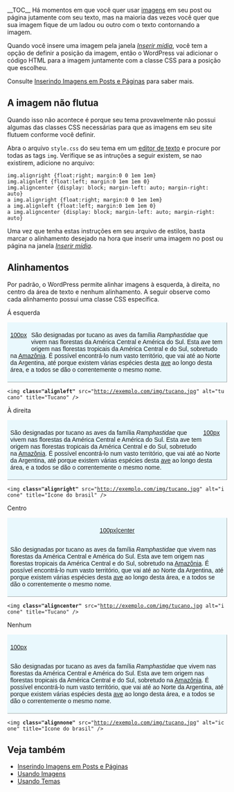 __TOC__
Há momentos em que você quer usar [[pt-br:Usando Imagens|imagens]] em seu post ou página jutamente com seu texto, mas na maioria das vezes você quer que sua imagem fique de um ladou ou outro com o texto contornando a imagem. 

Quando você insere uma imagem pela janela [[pt-br:Inserindo Imagens em Posts e Páginas|''Inserir mídia'']], você tem a opção de definir a posição da imagem, então o WordPress vai adicionar o código HTML para a imagem juntamente com a classe CSS para a posição que escolheu.

Consulte [[pt-br:Inserindo Imagens em Posts e Páginas|Inserindo Imagens em Posts e Páginas]] para saber mais.

==A imagem não flutua==
Quando isso não acontece é porque seu tema provavelmente não possui algumas das classes CSS necessárias para que as imagens em seu site flutuem conforme você definir.

Abra o arquivo <tt>style.css</tt> do seu tema em um [[pt-br:Glossário#Editor de Texto|editor de texto]] e procure por todas as tags <tt>img</tt>.  Verifique se as intruções a seguir existem, se nao existirem, adicione no arquivo:

<pre>
img.alignright {float:right; margin:0 0 1em 1em}
img.alignleft {float:left; margin:0 1em 1em 0}
img.aligncenter {display: block; margin-left: auto; margin-right: auto}
a img.alignright {float:right; margin:0 0 1em 1em}
a img.alignleft {float:left; margin:0 1em 1em 0}
a img.aligncenter {display: block; margin-left: auto; margin-right: auto}
</pre>

Uma vez que tenha estas instruções em seu arquivo de estilos, basta marcar o alinhamento desejado na hora que inserir uma imagem no post ou página na janela [[pt-br:Inserindo Imagens em Posts e Páginas|''Inserir mídia'']].

==Alinhamentos==
Por padrão, o WordPress permite alinhar imagens à esquerda, à direita, no centro da área de texto e nenhum alinhamento.
A seguir observe como cada alinhamento possui uma classe CSS específica.

;Á esquerda
<div style="width:98%; border:1px outset #E9F8FD;background:#E9F8FD;font-family:arial;height:auto;padding:6px;margin:10px 0 10px;clear:both;">
<div style="float:left;display:table;padding:0 10px 10px 0">[[image:tuca.jpg|100px]]</div>São designadas por tucano as aves da família ''Ramphastidae'' que vivem nas florestas da América Central e América do Sul. Esta ave tem origem nas florestas tropicais da América Central e do Sul, sobretudo na <u>[[#Amazônia|Amazônia]]</u>. É possível encontrá-lo num vasto território, que vai até ao Norte da Argentina, até porque existem várias espécies desta <u>[[#ave|ave]]</u> ao longo desta área, e a todos se dão o correntemente o mesmo nome.</div>
 <img '''class="alignleft"''' src="http://exemplo.com/img/tucano.jpg" alt="tucano" title="Tucano" />

;À direita
<div style="width:98%; border:1px outset #E9F8FD;background:#E9F8FD;font-family:arial;height:auto;padding:6px;margin:10px 0 10px;clear:both;">
<div style="float:right;display:table;padding:0 10px 10px 0">[[image:tuca.jpg|100px]]</div>São designadas por tucano as aves da família ''Ramphastidae'' que vivem nas florestas da América Central e América do Sul. Esta ave tem origem nas florestas tropicais da América Central e do Sul, sobretudo na <u>[[#Amazônia|Amazônia]]</u>. É possível encontrá-lo num vasto território, que vai até ao Norte da Argentina, até porque existem várias espécies desta <u>[[#ave|ave]]</u> ao longo desta área, e a todos se dão o correntemente o mesmo nome.</div>
 <img '''class="alignright"''' src="http://exemplo.com/img/tucano.jpg" alt="icone" title="Icone do brasil" />

;Centro
<div style="width:98%; border:1px outset #E9F8FD;background:#E9F8FD;font-family:arial;height:auto;padding:6px;margin:10px 0 10px;clear:both;">
<div style="text-align:center;display:table;margin:0 auto;">[[image:tuca.jpg|100px|center]]</div>
São designadas por tucano as aves da família ''Ramphastidae'' que vivem nas florestas da América Central e América do Sul. Esta ave tem origem nas florestas tropicais da América Central e do Sul, sobretudo na <u>[[#Amazônia|Amazônia]]</u>. É possível encontrá-lo num vasto território, que vai até ao Norte da Argentina, até porque existem várias espécies desta <u>[[#ave|ave]]</u> ao longo desta área, e a todos se dão o correntemente o mesmo nome.</div>
 <img '''class="aligncenter"''' src="http://exemplo.com/img/tucano.jpg alt="icone" title="Tucano" />

;Nenhum
<div style="width:98%; border:1px outset #E9F8FD;background:#E9F8FD;font-family:arial;height:auto;padding:6px;margin:10px 0 10px;clear:both;">
<div style="float:left;clear:both;display:block">[[image:tuca.jpg|100px]]</div><div style="clear:both;width:100%"></div>
São designadas por tucano as aves da família ''Ramphastidae'' que vivem nas florestas da América Central e América do Sul. Esta ave tem origem nas florestas tropicais da América Central e do Sul, sobretudo na <u>[[#Amazônia|Amazônia]]</u>. É possível encontrá-lo num vasto território, que vai até ao Norte da Argentina, até porque existem várias espécies desta <u>[[#ave|ave]]</u> ao longo desta área, e a todos se dão o correntemente o mesmo nome.</div>
 <img '''class="alignnone"''' src="http://exemplo.com/img/tucano.jpg" alt="icone" title="Icone do brasil" />

== Veja também ==
* [[pt-br:Inserindo Imagens em Posts e Páginas|Inserindo Imagens em Posts e Páginas]]
* [[pt-br:Usando Imagens|Usando Imagens]]
* [[pt-br:Usando Temas|Usando Temas]]

{{Codex-pt}}
{{DEFAULTSORT:T}}